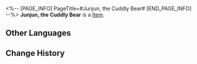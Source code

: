 <%-- [PAGE_INFO]
PageTitle=#Junjun, the Cuddly Bear#
[END_PAGE_INFO] --%>
{{Item Infobox
|title       = Junjun, the Cuddly Bear
|id          = 140065
|image       = Item Junjun the Cuddly Bear.png
|type        = 
|invCategory = Missions
|rarity      = 3
|effect      = 
|description = A big bear doll that has been stashed away.
}}
{{Description|1=''"Natasha's hand-made bear doll. Admittedly, it is rather cute."''}}
'''Junjun, the Cuddly Bear''' is a [[Item]].

==Other Languages==
{{Other Languages
|en   = Junjun, the Cuddly Bear
|zhs  = 被叫作「菌菌」的大熊玩偶
|zht  = 被叫作「菌菌」的大熊玩偶
|ja   = 「キキ」と呼ばれる大きなクマのぬいぐるみ
|ko   = 「균균」이라는 커다란 곰 인형
|es   = Jun Jun, el oso de peluche
|fr   = Nounours, l'ours câlin
|ru   = Большой плюшевый медведь по имени Цзюнь-Цзюнь
|th   = ตุ๊กตาหมียักษ์ "Junjun"
|vi   = Gấu Bông Tên "Junjun"
|de   = Junjun, der Kuschelbär
|id   = Boneka Beruang "Junjun"
|pt   = Junjun, o Ursinho Fofinho
}}

==Change History==
{{Change History|2.0}}